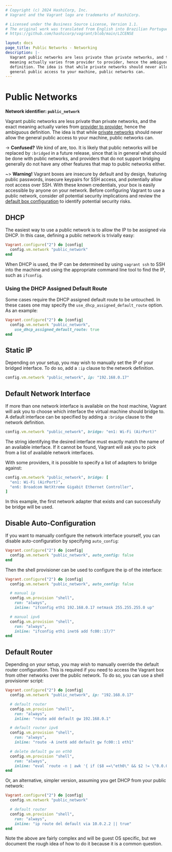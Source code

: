 ```yaml
---
# Copyright (c) 2024 HashiCorp, Inc.
# Vagrant and the Vagrant logo are trademarks of HashiCorp.

# Licensed under the Business Source License, Version 1.1.
# The original work was translated from English into Brazilian Portuguese.
# https://github.com/hashicorp/vagrant/blob/main/LICENSE

layout: docs
page_title: Public Networks - Networking
description: |-
  Vagrant public networks are less private than private networks, and the exact
  meaning actually varies from provider to provider, hence the ambiguous
  definition. The idea is that while private networks should never allow the
  general public access to your machine, public networks can.
---
```


# Public Networks

**Network identifier: `public_network`**

Vagrant public networks are less private than private networks, and the exact
meaning actually varies from [provider to provider](/vagrant/docs/providers/),
hence the ambiguous definition. The idea is that while
[private networks](/vagrant/docs/networking/private_network) should never allow the
general public access to your machine, public networks can.

-> **Confused?** We kind of are, too. It is likely that public
networks will be replaced by `:bridged` in a future release, since
that is in general what should be done with public networks, and providers
that do not support bridging generally do not have any other features that map
to public networks either.

~> **Warning!** Vagrant boxes are insecure by default
and by design, featuring public passwords, insecure keypairs
for SSH access, and potentially allow root access over SSH. With
these known credentials, your box is easily accessible by anyone on
your network. Before configuring Vagrant to use a public network,
consider _all_ potential security implications
and review the [default box configuration](/vagrant/docs/boxes/base) to identify potential security risks.

## DHCP

The easiest way to use a public network is to allow the IP to be assigned
via DHCP. In this case, defining a public network is trivially easy:

```ruby
Vagrant.configure("2") do |config|
  config.vm.network "public_network"
end
```

When DHCP is used, the IP can be determined by using `vagrant ssh` to
SSH into the machine and using the appropriate command line tool to find
the IP, such as `ifconfig`.

### Using the DHCP Assigned Default Route

Some cases require the DHCP assigned default route to be untouched. In these cases one
may specify the `use_dhcp_assigned_default_route` option. As an example:

```ruby
Vagrant.configure("2") do |config|
  config.vm.network "public_network",
    use_dhcp_assigned_default_route: true
end
```

## Static IP

Depending on your setup, you may wish to manually set the IP of your
bridged interface. To do so, add a `:ip` clause to the network definition.

```ruby
config.vm.network "public_network", ip: "192.168.0.17"
```

## Default Network Interface

If more than one network interface is available on the host machine, Vagrant will
ask you to choose which interface the virtual machine should bridge to. A default
interface can be specified by adding a `:bridge` clause to the network definition.

```ruby
config.vm.network "public_network", bridge: "en1: Wi-Fi (AirPort)"
```

The string identifying the desired interface must exactly match the name of an
available interface. If it cannot be found, Vagrant will ask you to pick
from a list of available network interfaces.

With some providers, it is possible to specify a list of adapters to bridge
against:

```ruby
config.vm.network "public_network", bridge: [
  "en1: Wi-Fi (AirPort)",
  "en6: Broadcom NetXtreme Gigabit Ethernet Controller",
]
```

In this example, the first network adapter that exists and can successfully be
bridge will be used.

## Disable Auto-Configuration

If you want to manually configure the network interface yourself, you
can disable auto-configuration by specifying `auto_config`:

```ruby
Vagrant.configure("2") do |config|
  config.vm.network "public_network", auto_config: false
end
```

Then the shell provisioner can be used to configure the ip of the interface:

```ruby
Vagrant.configure("2") do |config|
  config.vm.network "public_network", auto_config: false

  # manual ip
  config.vm.provision "shell",
    run: "always",
    inline: "ifconfig eth1 192.168.0.17 netmask 255.255.255.0 up"

  # manual ipv6
  config.vm.provision "shell",
    run: "always",
    inline: "ifconfig eth1 inet6 add fc00::17/7"
end
```

## Default Router

Depending on your setup, you may wish to manually override the default
router configuration. This is required if you need to access the Vagrant box from
other networks over the public network. To do so, you can use a shell
provisioner script:

```ruby
Vagrant.configure("2") do |config|
  config.vm.network "public_network", ip: "192.168.0.17"

  # default router
  config.vm.provision "shell",
    run: "always",
    inline: "route add default gw 192.168.0.1"

  # default router ipv6
  config.vm.provision "shell",
    run: "always",
    inline: "route -A inet6 add default gw fc00::1 eth1"

  # delete default gw on eth0
  config.vm.provision "shell",
    run: "always",
    inline: "eval `route -n | awk '{ if ($8 ==\"eth0\" && $2 != \"0.0.0.0\") print \"route del default gw \" $2; }'`"
end
```

Or, an alternative, simpler version, assuming you get DHCP from your public network:

```ruby
Vagrant.configure("2") do |config|
  config.vm.network "public_network"

  # default router
  config.vm.provision "shell",
    run: "always",
    inline: "ip route del default via 10.0.2.2 || true"
end
```

Note the above are fairly complex and will be guest OS specific, but we
document the rough idea of how to do it because it is a common question.
